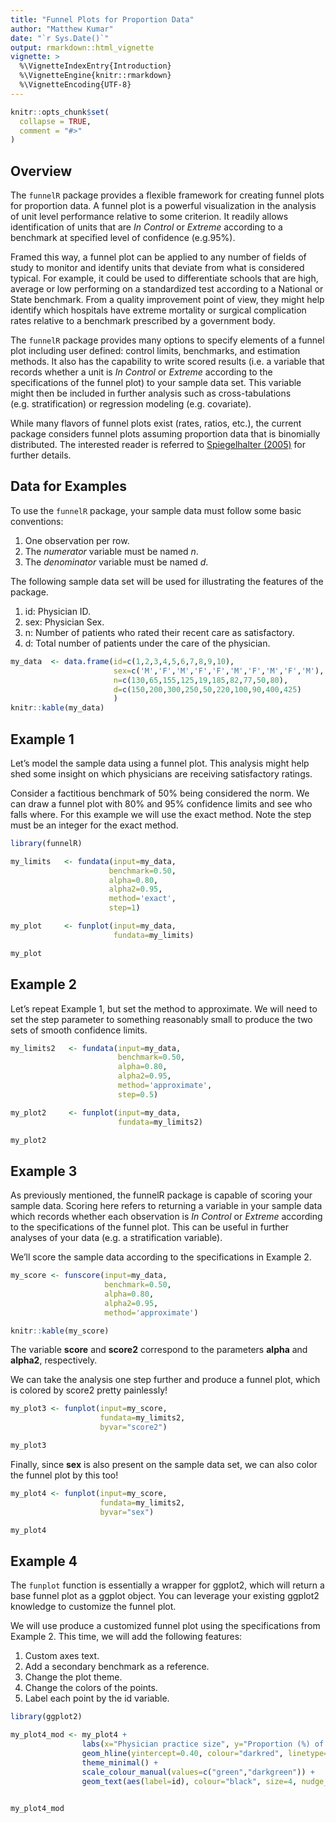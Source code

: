 ---
title: "Funnel Plots for Proportion Data"
author: "Matthew Kumar"
date: "`r Sys.Date()`"
output: rmarkdown::html_vignette
vignette: >
  %\VignetteIndexEntry{Introduction}
  %\VignetteEngine{knitr::rmarkdown}
  %\VignetteEncoding{UTF-8}
---

```{r setup, include = FALSE}
knitr::opts_chunk$set(
  collapse = TRUE,
  comment = "#>"
)
```

## Overview

The `funnelR` package provides a flexible framework for creating funnel plots for proportion data. A funnel plot is a powerful visualization in the analysis of unit level performance relative to some criterion. It readily allows identification of units that are *In Control* or *Extreme* according to a benchmark at specified level of confidence (e.g.95%).

Framed this way, a funnel plot can be applied to any number of fields of study to monitor and identify units that deviate from what is considered typical. For example, it could be used to differentiate schools that are high, average or low performing on a standardized test according to a National or State benchmark. From a quality improvement point of view, they might help identify which hospitals have extreme mortality or surgical complication rates relative to a  benchmark prescribed by a government body.  

The `funnelR` package provides many options to specify elements of a funnel plot including user defined: control limits, benchmarks, and estimation methods. It also has the capability to write scored results (i.e. a variable that records whether a unit is *In Control* or *Extreme* according to the specifications of the funnel plot) to your sample data set. This variable might then be included in further analysis such as cross-tabulations (e.g. stratification) or regression modeling (e.g. covariate).

While many flavors of funnel plots exist (rates, ratios, etc.), the current package considers funnel plots assuming proportion data that is binomially distributed. The interested reader is referred to [Spiegelhalter (2005)](www.ncbi.nlm.nih.gov/pubmed/15568194) for further details.


## Data for Examples
To use the `funnelR` package, your sample data must follow some basic conventions:

1.  One observation per row. 
2.  The *numerator* variable must be named *n*.
3.  The *denominator* variable must be named *d*.

The following sample data set will be used for illustrating the features of the package. 

1. id: Physician ID.
2. sex: Physician Sex.
3. n: Number of patients who rated their recent care as satisfactory.
4. d: Total number of patients under the care of the physician.


```{r}
my_data  <- data.frame(id=c(1,2,3,4,5,6,7,8,9,10),
                       sex=c('M','F','M','F','F','M','F','M','F','M'), 
                       n=c(130,65,155,125,19,185,82,77,50,80), 
                       d=c(150,200,300,250,50,220,100,90,400,425)
                       )
knitr::kable(my_data)
```

## Example 1

Let’s model the sample data using a funnel plot. This analysis might help shed some insight on which physicians are receiving satisfactory ratings.

Consider a factitious benchmark of 50% being considered the norm. We can draw a funnel plot with 80% and 95% confidence limits and see who falls where. For this example we will use the exact method. Note the step must be an integer for the exact method.

```{r figdim, fig.height=5, fig.width=7, fig.align='center'}
library(funnelR)

my_limits   <- fundata(input=my_data, 
                      benchmark=0.50, 
                      alpha=0.80, 
                      alpha2=0.95, 
                      method='exact', 
                      step=1)

my_plot     <- funplot(input=my_data, 
                       fundata=my_limits)

my_plot
```


## Example 2

Let’s repeat Example 1, but set the method to approximate. We will need to set the step parameter to something reasonably small to produce the two sets of smooth confidence limits.

```{r figdim2, fig.height=5, fig.width=7, fig.align='center'}
my_limits2   <- fundata(input=my_data, 
                        benchmark=0.50, 
                        alpha=0.80, 
                        alpha2=0.95, 
                        method='approximate', 
                        step=0.5)

my_plot2     <- funplot(input=my_data, 
                        fundata=my_limits2)

my_plot2
```

## Example 3

As previously mentioned, the funnelR package is capable of scoring your sample data. Scoring here refers to returning a variable in your sample data which records whether each observation is *In Control* or *Extreme* according to the specifications of the funnel plot. This can be useful in further analyses of your data (e.g. a stratification variable).

We’ll score the sample data according to the specifications in Example 2.

```{r figdim3, fig.height=5, fig.width=7, fig.align='center'}
my_score <- funscore(input=my_data, 
                     benchmark=0.50, 
                     alpha=0.80, 
                     alpha2=0.95, 
                     method='approximate')

knitr::kable(my_score)
```

The variable **score** and **score2** correspond to the parameters **alpha** and **alpha2**, respectively.

We can take the analysis one step further and produce a funnel plot, which is colored by score2 pretty painlessly!

``` {r figdim4, fig.height=5, fig.width=7, fig.align='center'}
my_plot3 <- funplot(input=my_score, 
                    fundata=my_limits2, 
                    byvar="score2")

my_plot3
```


Finally, since **sex** is also present on the sample data set, we can also color the funnel plot by this too!

``` {r figdim5, fig.height=5, fig.width=7, fig.align='center'}
my_plot4 <- funplot(input=my_score, 
                    fundata=my_limits2, 
                    byvar="sex")

my_plot4
```

## Example 4

The `funplot` function is essentially a wrapper for ggplot2, which will return a base funnel plot as a ggplot object. You can leverage your existing ggplot2 knowledge to customize the funnel plot.

We will use produce a customized funnel plot using the specifications from Example 2. This time, we will add the following features:

1. Custom axes text.
2. Add a secondary benchmark as a reference.
3. Change the plot theme.
4. Change the colors of the points.
5. Label each point by the id variable.


``` {r figdim6, fig.height=5, fig.width=7, fig.align='center'}
library(ggplot2)

my_plot4_mod <- my_plot4 +
                labs(x="Physician practice size", y="Proportion (%) of satisfied patients") +
                geom_hline(yintercept=0.40, colour="darkred", linetype=6, size=1) +               
                theme_minimal() +
                scale_colour_manual(values=c("green","darkgreen")) + 
                geom_text(aes(label=id), colour="black", size=4, nudge_x=10) 
                

my_plot4_mod
 
```
